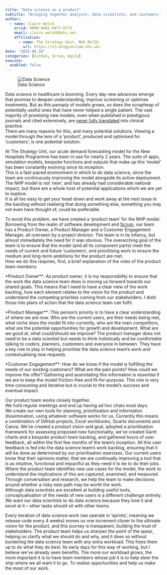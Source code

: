 ```yaml
---
title: "Data science as a product"
subtitle: "Bringing together analysts, data scientists, and customers to better serve patients and the whole NHS"
author:
  - name: Claire Welsh
    orcid: 0000-0001-9477-0775
    email: claire.welsh8@nhs.net
    affiliation:
      - name: The Strategy Unit, NHS MLCSU
        url: https://strategyunitwm.nhs.uk/
date: "2025-05-16"
categories: [GitHub, Scrum, Agile]
execute: 
  enabled: false
---
```


![Data Science](StockCake-Healthcare Data Analysis_1747409640.jpg)

Data science in healthcare is booming. 
Every day new advances emerge that promise to deepen understanding, improve screening or optimise treatments. 
But as this panoply of models grows, so does the scrapheap of potentially useful ones that have never helped a single patient. 
The vast majority of promising new models, even when published in prestigious journals and cited extensively, are [never fully translated](https://www.nature.com/articles/s41698-024-00553-6) into clinical practice.  
There are many reasons for this, and many potential solutions. 
Viewing a model through the lens of a ‘product’, produced and optimised for ‘customers’, is one potential solution.

At The Strategy Unit, our acute demand forecasting model for the New Hospitals Programme has been in use for nearly 2 years. 
The suite of apps, simulation models, bespoke functions and outputs that make up this ‘model’ has been constantly evolving since its inception.  
This is a fast-paced environment in which to do data science, since the team are continuously improving the model alongside its active deployment. 
The NHP model is not ‘new’, and has already had considerable national impact, but there are a whole host of potential applications which we are yet to explore.  
It is all too easy to get your head down and work away at the next issue in the backlog without realising that doing something else, something you may not even have thought of, could be preferable.

To avoid this problem, we have created a ‘product team’ for the NHP model.  
Borrowing from the realm of software development and [Scrum](https://www.scrum.org/resources/what-scrum-module), our team has a Product Owner, a Product Manager and a Customer Engagement Manager, all overseen by a project director. 
The team is in its infancy, but almost immediately the need for it was obvious. 
The overarching goal of the team is to ensure that the model (and all its component parts) meet the needs of current and future ‘customers’, and prioritising work to ensure the medium and long-term ambitions for the product are met.  
How we do this requires, first, a brief explanation of the roles of the product team members:

*Product Owner**: As product owner, it is my responsibility to ensure that the work the data science team does is moving us forward towards our shared goals. 
This means that I need to have a clear view of the work backlog, how each element relates to the vision for the product and understand the competing priorities coming from our stakeholders. 
I distil those into plans of action that the data science team can fulfil.

*Product Manager**: This person’s priority is to have a clear understanding of where we are now. 
Who are the current users, are their needs being met, what niche does the model fit into currently, who are the main competitors, what are the potential opportunities for growth and development. 
What are we good at, what could/should we improve? 
The product manager does not need to be a data scientist but needs to think holistically and be comfortable talking to coders, planners, customers and everyone in between. 
They have a key role to play in helping prioritise the data science team’s work and contextualising new requests.

*Customer Engagement**: How do we know if the model is fulfilling the needs of our existing customers? 
What are the pain points? 
How could we improve the offer? 
Gathering and assimilating this information is essential if we are to keep the model friction-free and fit-for-purpose. 
This role is very time consuming and iterative but is crucial to the model’s success and eventual impact.

Our product team works closely together.  
We hold regular meetings and end up having ad hoc chats most days.  
We create our own tools for planning, prioritisation and information dissemination, using whatever software works for us. 
Currently this means a combination of GitHub projects, Excel workbooks, Quarto documents and Canva. 
We’ve created a product vision and goal, adopted a prioritisation framework for assessing proposed new functionality, we’ve created Gantt charts and a bespoke product team backlog, and gathered hours of user feedback, all within the first few months of the team’s inception. 
All this user feedback is fed into the data science team’s work backlog, ensuring that it will be done as determined by our prioritisation exercises. 
Our current users know that their opinions matter, that we are continually improving a tool that is as intuitive, functional and impactful as they need it to be to do their jobs. 
Where the product team identifies new use cases for the model, the work to understand the implications of this are captured, examined, and measured.  
Through conversation and research, we help the team to make decisions around whether a risky new path may be worth the work.  
Although data scientists are excellent at building useful tools, conceptualisation of the needs of new users is a different challenge entirely.  
We want our data scientists to do data science because they love it and excel at it – other tasks should sit with other teams.

Every iteration of data science work (we operate in ‘sprints’, meaning we release code every 4 weeks) moves us one increment closer to the ultimate vision for the product, and this journey is transparent, building the trust of stakeholders. 
The product team helps us sharpen the point of the spear, helping us clarify what we should do and why, and it does so without burdening the data science team with any extra workload. 
This frees them up to do what they do best.
Its early days for this way of working, but I believe we’ve already seen benefits. 
The more our workload grows, the more important it is to have team members whose job it is to help steer the ship where we all want it to go. 
To realise opportunities and help us make the most of our work.


